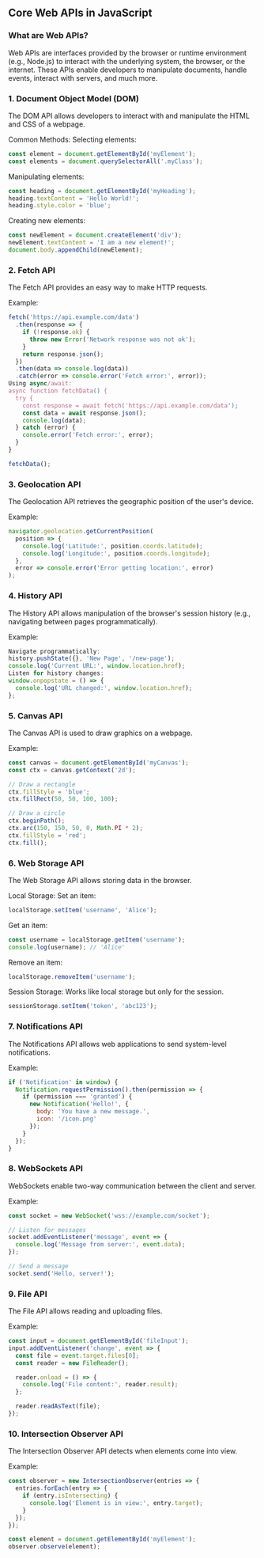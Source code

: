 
## Core Web APIs in JavaScript

### What are Web APIs?
Web APIs are interfaces provided by the browser or runtime environment (e.g., Node.js) to interact with the underlying system, the browser, or the internet. These APIs enable developers to manipulate documents, handle events, interact with servers, and much more.

### 1. Document Object Model (DOM)
The DOM API allows developers to interact with and manipulate the HTML and CSS of a webpage.

Common Methods:
Selecting elements:

```javascript
const element = document.getElementById('myElement');
const elements = document.querySelectorAll('.myClass');
```
Manipulating elements:
```javascript
const heading = document.getElementById('myHeading');
heading.textContent = 'Hello World!';
heading.style.color = 'blue';
```
Creating new elements:
```javascript
const newElement = document.createElement('div');
newElement.textContent = 'I am a new element!';
document.body.appendChild(newElement);
```

### 2. Fetch API
The Fetch API provides an easy way to make HTTP requests.

Example:

```javascript
fetch('https://api.example.com/data')
  .then(response => {
    if (!response.ok) {
      throw new Error('Network response was not ok');
    }
    return response.json();
  })
  .then(data => console.log(data))
  .catch(error => console.error('Fetch error:', error));
Using async/await:
async function fetchData() {
  try {
    const response = await fetch('https://api.example.com/data');
    const data = await response.json();
    console.log(data);
  } catch (error) {
    console.error('Fetch error:', error);
  }
}

fetchData();
```

### 3. Geolocation API
The Geolocation API retrieves the geographic position of the user's device.

Example:
```javascript
navigator.geolocation.getCurrentPosition(
  position => {
    console.log('Latitude:', position.coords.latitude);
    console.log('Longitude:', position.coords.longitude);
  },
  error => console.error('Error getting location:', error)
);
```

### 4. History API
The History API allows manipulation of the browser's session history (e.g., navigating between pages programmatically).

Example:
```javascript
Navigate programmatically:
history.pushState({}, 'New Page', '/new-page');
console.log('Current URL:', window.location.href);
Listen for history changes:
window.onpopstate = () => {
  console.log('URL changed:', window.location.href);
};
```

### 5. Canvas API
The Canvas API is used to draw graphics on a webpage.

Example:
```javascript
const canvas = document.getElementById('myCanvas');
const ctx = canvas.getContext('2d');

// Draw a rectangle
ctx.fillStyle = 'blue';
ctx.fillRect(50, 50, 100, 100);

// Draw a circle
ctx.beginPath();
ctx.arc(150, 150, 50, 0, Math.PI * 2);
ctx.fillStyle = 'red';
ctx.fill();
```


### 6. Web Storage API
The Web Storage API allows storing data in the browser.

Local Storage:
Set an item:
```javascript
localStorage.setItem('username', 'Alice');
```
Get an item:
```javascript
const username = localStorage.getItem('username');
console.log(username); // 'Alice'
```
Remove an item:
```javascript
localStorage.removeItem('username');
```
Session Storage:
Works like local storage but only for the session.
```javascript
sessionStorage.setItem('token', 'abc123');
```

### 7. Notifications API
The Notifications API allows web applications to send system-level notifications.

Example:
```javascript
if ('Notification' in window) {
  Notification.requestPermission().then(permission => {
    if (permission === 'granted') {
      new Notification('Hello!', {
        body: 'You have a new message.',
        icon: '/icon.png'
      });
    }
  });
}
```

### 8. WebSockets API
WebSockets enable two-way communication between the client and server.

Example:
```javascript
const socket = new WebSocket('wss://example.com/socket');

// Listen for messages
socket.addEventListener('message', event => {
  console.log('Message from server:', event.data);
});

// Send a message
socket.send('Hello, server!');
```

### 9. File API
The File API allows reading and uploading files.

Example:
```javascript
const input = document.getElementById('fileInput');
input.addEventListener('change', event => {
  const file = event.target.files[0];
  const reader = new FileReader();

  reader.onload = () => {
    console.log('File content:', reader.result);
  };

  reader.readAsText(file);
});
```

### 10. Intersection Observer API
The Intersection Observer API detects when elements come into view.

Example:
```javascript
const observer = new IntersectionObserver(entries => {
  entries.forEach(entry => {
    if (entry.isIntersecting) {
      console.log('Element is in view:', entry.target);
    }
  });
});

const element = document.getElementById('myElement');
observer.observe(element);
```
